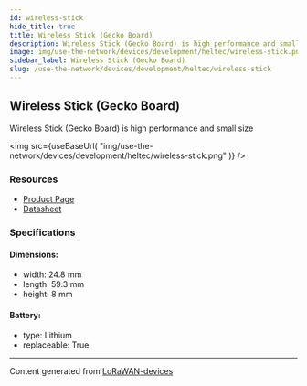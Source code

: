 ```yaml
---
id: wireless-stick
hide_title: true
title: Wireless Stick (Gecko Board)
description: Wireless Stick (Gecko Board) is high performance and small size
image: img/use-the-network/devices/development/heltec/wireless-stick.png
sidebar_label: Wireless Stick (Gecko Board)
slug: /use-the-network/devices/development/heltec/wireless-stick
---
```



## Wireless Stick (Gecko Board)

Wireless Stick (Gecko Board) is high performance and small size

<img
src={useBaseUrl(
"img/use-the-network/devices/development/heltec/wireless-stick.png"
)}
/>

### Resources

- [Product Page](https://heltec.org/project/wireless-stick/)
- [Datasheet](https://heltec.org/project/wireless-stick/#1552557147424-7f1ec-5c651922-b0bbb94c-7398)

### Specifications

#### Dimensions:
- width: 24.8 mm
- length: 59.3 mm
- height: 8 mm
#### Battery: 
- type: Lithium
- replaceable: True



---
Content generated from [LoRaWAN-devices](https://github.com/TheThingsNetwork/lorawan-devices)